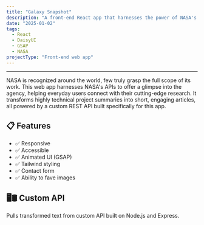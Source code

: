 ```yaml
---
title: "Galaxy Snapshot"
description: "A front-end React app that harnesses the power of NASA's APIs to offer a glimpse into the agency, featuring the ability to transform technical project summaries into short articles."
date: "2025-01-02"
tags:
  - React
  - DaisyUI
  - GSAP
  - NASA
projectType: "Front-end web app"
---
```



---

<div class="overflow-hidden">
  <a href="#" target="_blank">
    <MdxPublicImage
      src="/projects/nasa-agency-snapshot/nasa-agency-snapshot.jpg"
      class="transition duration-700 ease-in-out hover:scale-110"
    />
  </a>
</div>

NASA is recognized around the world, few truly grasp the full scope of its work.
This web app harnesses NASA's APIs to offer a glimpse into the agency, helping
everyday users connect with their cutting-edge research. It transforms highly
technical project summaries into short, engaging articles, all powered by a custom
REST API built specifically for this app.

<section>
  <ArrowCardButton
    href="https://github.com/nathanccz/galaxy-snapshot-react-tailwind"
    text="View on GitHub"
    openInNewTab
  />
</section>

## 📋 Features

- ✅ Responsive
- ✅ Accessible
- ✅ Animated UI (GSAP)
- ✅ Tailwind styling
- ✅ Contact form
- ✅ Ability to fave images

## 🖥️🛢️ Custom API

Pulls transformed text from custom API built on Node.js and Express.
